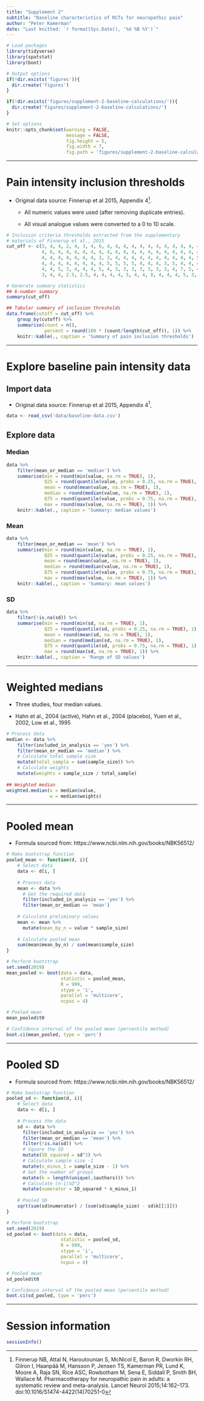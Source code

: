 ```yaml
---
title: "Supplement 2"
subtitle: "Baseline characteristics of RCTs for neuropathic pain"
author: "Peter Kamerman"
date: "Last knitted: `r format(Sys.Date(), '%d %B %Y')`"
---
```


```r
# Load packages
library(tidyverse)
library(spatstat)
library(boot)

# Output options
if(!dir.exists('figures')){
  dir.create('figures')  
} 

if(!dir.exists('figures/supplement-2-baseline-calculations/')){
  dir.create('figures/supplement-2-baseline-calculations/')  
} 

# Set options
knitr::opts_chunk$set(warning = FALSE,
                      message = FALSE,
                      fig.height = 5,
                      fig.width = 7, 
                      fig.path = 'figures/supplement-2-baseline-calculations/')
```

----

# Pain intensity inclusion thresholds

- Original data source: Finnerup et al 2015, Appendix 4[^1].

    - All numeric values were used (after removing duplicate entries).

    - All visual analogue values were converted to a 0 to 10 scale.

[^1]: Finnerup NB, Attal N, Haroutounian S, McNicol E, Baron R, Dworkin RH, Gilron I, Haanpää M, Hansson P, Jensen TS, Kamerman PR, Lund K, Moore A, Raja SN, Rice ASC, Rowbotham M, Sena E, Siddall P, Smith BH, Wallace M. Pharmacotherapy for neuropathic pain in adults: a systematic review and meta-analysis. Lancet Neurol 2015;14:162–173. doi:10.1016/S1474-4422(14)70251-0

```r
# Inclusion criteria thresholds extracted from the supplementary 
# materials of Finnerup et al., 2015
cut_off <- c(5, 4, 4, 2, 4, 3, 4, 6, 4, 4, 4, 4, 4, 4, 4, 4, 4, 4, 4, 4, 4, 4, 
             4, 6, 4, 4, 4, 4, 4, 4, 4, 4, 4, 4, 4, 4, 4, 4, 4, 4, 4, 4, 4, 4, 
             4, 4, 4, 4, 4, 4, 4, 3, 3, 4, 4, 4, 4, 4, 4, 4, 4, 4, 4, 5, 3, 4, 
             4, 4, 4, 4, 4, 4, 4, 4, 5, 5, 5, 5, 4, 4, 4, 3, 5, 4, 4, 4, 5, 5,
             4, 4, 5, 3, 4, 4, 4, 5, 4, 3, 3, 3, 3, 3, 3, 3, 4, 7, 5, 4, 3, 2,
             3, 4, 4, 2.5, 2.5, 4, 4, 4, 4, 5, 4, 4, 8, 4, 4, 4, 5, 3, 4, 4, 4)

# Generate summary statistics
## 6-number summary
summary(cut_off)

## Tabular summary of inclusion thresholds
data.frame(cutoff = cut_off) %>% 
    group_by(cutoff) %>% 
    summarise(count = n(),
              percent = round(100 * (count/length(cut_off)), 1)) %>% 
    knitr::kable(., caption = 'Summary of pain inclusion thresholds')
```

----

# Explore baseline pain intensity data

## Import data

- Original data source: Finnerup et al 2015, Appendix 4$^1$,

```r
data <- read_csv('data/baseline-data.csv')
```

## Explore data 

### Median

```r
data %>% 
    filter(mean_or_median == 'median') %>% 
    summarise(min = round(min(value, na.rm = TRUE), 1),
              Q25 = round(quantile(value, probs = 0.25, na.rm = TRUE), 1),
              mean = round(mean(value, na.rm = TRUE), 1),
              median = round(median(value, na.rm = TRUE), 1),
              Q75 = round(quantile(value, probs = 0.75, na.rm = TRUE), 1),
              max = round(max(value, na.rm = TRUE), 1)) %>% 
    knitr::kable(., caption = 'Summary: median values')
```

### Mean

```r
data %>% 
    filter(mean_or_median == 'mean') %>% 
    summarise(min = round(min(value, na.rm = TRUE), 1),
              Q25 = round(quantile(value, probs = 0.25, na.rm = TRUE), 1),
              mean = round(mean(value, na.rm = TRUE), 1),
              median = round(median(value, na.rm = TRUE), 1),
              Q75 = round(quantile(value, probs = 0.75, na.rm = TRUE), 1),
              max = round(max(value, na.rm = TRUE), 1)) %>% 
    knitr::kable(., caption = 'Summary: mean values')
```

### SD

```r
data %>% 
    filter(!is.na(sd)) %>% 
    summarise(min = round(min(sd, na.rm = TRUE), 1),
              Q25 = round(quantile(sd, probs = 0.25, na.rm = TRUE), 1),
              mean = round(mean(sd, na.rm = TRUE), 1),
              median = round(median(sd, na.rm = TRUE), 1),
              Q75 = round(quantile(sd, probs = 0.75, na.rm = TRUE), 1),
              max = round(max(sd, na.rm = TRUE), 1)) %>% 
    knitr::kable(., caption = 'Range of SD values')
```

----

# Weighted medians 

- Three studies, four median values.

- Hahn et al., 2004 (active), Hahn et al., 2004 (placebo), Yuen et al., 2002, Low et al., 1995

```r
# Process data
median <- data %>% 
    filter(included_in_analysis == 'yes') %>% 
    filter(mean_or_median == 'median') %>% 
    # Calculate total sample size
    mutate(total_sample = sum(sample_size)) %>% 
    # Calculate weights
    mutate(weights = sample_size / total_sample)
    
## Weighted median
weighted.median(x = median$value, 
                w = median$weights)
```

----

# Pooled mean

- Formula sourced from: https://www.ncbi.nlm.nih.gov/books/NBK56512/

```r
# Make bootstrap function
pooled_mean <- function(d, i){
    # Select data
    data <- d[i, ]
    
    # Process data
    mean <- data %>% 
      # Get the required data
      filter(included_in_analysis == 'yes') %>% 
      filter(mean_or_median == 'mean')
    
    # Calculate preliminary values
    mean <- mean %>% 
      mutate(mean_by_n = value * sample_size)
    
    # Calculate pooled mean
    sum(mean$mean_by_n) / sum(mean$sample_size)
}

# Perform bootstrap
set.seed(2019)
mean_pooled <- boot(data = data, 
                    statistic = pooled_mean, 
                    R = 999, 
                    stype = 'i',
                    parallel = 'multicore',
                    ncpus = 4)

# Pooled mean 
mean_pooled$t0

# Confidence interval of the pooled mean (percentile method)
boot.ci(mean_pooled, type = 'perc')
```

----

# Pooled SD

- Formula sourced from: https://www.ncbi.nlm.nih.gov/books/NBK56512/

```r
# Make bootstrap function
pooled_sd <- function(d, i){
    # Select data
    data <- d[i, ]
    
    # Process the data 
    sd <- data %>% 
      filter(included_in_analysis == 'yes') %>% 
      filter(mean_or_median == 'mean') %>% 
      filter(!is.na(sd)) %>% 
      # Square the SD
      mutate(SD_squared = sd^2) %>% 
      # Calculate sample size -1
      mutate(n_minus_1 = sample_size - 1) %>% 
      # Get the number of groups
      mutate(k = length(unique(.$authors))) %>% 
      # Calculate (n-1)SD^2
      mutate(numerator = SD_squared * n_minus_1)
  
    # Pooled SD
    sqrt(sum(sd$numerator) / (sum(sd$sample_size) - sd$k[[1]]))
}

# Perform bootstrap
set.seed(2019)
sd_pooled <- boot(data = data, 
                    statistic = pooled_sd, 
                    R = 999, 
                    stype = 'i',
                    parallel = 'multicore',
                    ncpus = 4)

# Pooled mean 
sd_pooled$t0

# Confidence interval of the pooled mean (percentile method)
boot.ci(sd_pooled, type = 'perc')
```

----

# Session information

```r
sessionInfo()
```
